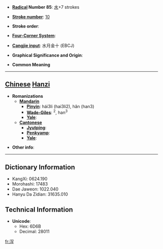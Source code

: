 * '''[[Wiktionary:Chinese radical index| Radical]] Number 85''': [[Wiktionary:Chinese radical index 水|水]]+7 strokes

* '''[[Wiktionary:Chinese total strokes index|Stroke number]]''': [[Wiktionary:Chinese total strokes index 10|10]]

* '''Stroke order''': 

* '''[[Wiktionary:Chinese four corner index|Four-Corner System]]''': 

* '''[[Wiktionary:Chinese Cangjie index|Cangjie input]]''': 水月金十 (EBCJ)

* '''Graphical Significance and Origin''': 

* '''Common Meaning'''

----

== [[Chinese]] [[Hanzi]] ==

* '''Romanizations'''
** '''[[Mandarin]]'''
*** '''[[Pinyin]]''': hái3li (hai3li2), hǎn (han3)
*** '''[[Wade-Giles]]''': <sup>2</sup>, han<sup>3</sup>
*** '''[[Yale]]''': 
** '''[[Cantonese]]'''
*** '''[[Jyutping]]''':
*** '''[[Penkyamp]]''': 
*** '''[[Yale]]''': 

* '''Other info''': 

----

== Dictionary Information ==

* KangXi: 0624.190
* Morohashi: 17483
* Dae Jaweon: 1022.040
* Hanyu Da Zidian: 31635.010

== Technical Information ==

* '''Unicode''':
** Hex: 6D6B
** Decimal: 28011

[[fr:浫]]